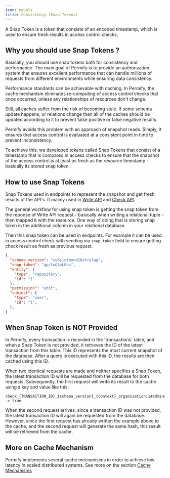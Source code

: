 ```yaml
---
icon: equals
title: Consistency (Snap Tokens)
---
```


A Snap Token is a token that consists of an encoded timestamp, which is used to ensure fresh results in access control checks. 

## Why you should use Snap Tokens ?

Basically, you should use snap tokens both for consistency and performance. The main goal of Permify is to provide an authorization system that ensures excellent performance that can handle millions of requests from different environments while ensuring data consistency.

Performance standards can be achievable with caching. In Permify, the cache mechanism eliminates re-computing of access control checks that once occurred, unless any relationships of resources don't change.

Still, all caches suffer from the risk of becoming stale. If some schema update happens, or relations change then all of the caches should be updated according to it to prevent false positive or false negative results.

Permify avoids this problem with an approach of snapshot reads. Simply, it ensures that access control is evaluated at a consistent point in time to prevent inconsistency. 

To achieve this, we developed tokens called Snap Tokens that consist of a timestamp that is compared in access checks to ensure that the snapshot of the access control is at least as fresh as the resource timestamp - basically its stored snap token.

## How to use Snap Tokens

Snap Tokens used in endpoints to represent the snapshot and get fresh results of the API's. It mainly used in [Write API] and [Check API]. 

The general workflow for using snap token is getting the snap token from the reponse of Write API request - basically when writing a relational tuple - then mapped it with the resource. One way of doing that is storing snap token in the additional column in your relational database.

Then this snap token can be used in endpoints. For example it can be used in access control check with sending via `snap_token` field to ensure getting check result as fresh as previous request.

```json 
{
  "schema_version": "ce8siqtmmud16etrelag",
  "snap_token": "gp/twGSvLBc=",
  "entity": {
    "type": "repository",
    "id": "1"
  },
  "permission": "edit",
  "subject": {
    "type": "user",
    "id": "1",
  },
}
```

[Write API]: ../../api-reference/data/write-data
[Check API]: ../../api-reference/permission/check-api

## When Snap Token is NOT Provided

In Permify, every transaction is recorded in the 'transactions' table, and when a Snap Token is not provided, it retrieves the ID of the latest transaction from this table. This ID represents the most current snapshot of the database. After a query is executed with this ID, the results are then cached using this ID.

When two identical requests are made and neither specifies a Snap Token, the latest transaction ID will be requested from the database for both requests. Subsequently, the first request will write its result to the cache using a key and value like this:

```
check_{TRANSACTION_ID}_{schema_version}_{context}_organization:1#admin@user:1 -> true
```

When the second request arrives, since a transaction ID was not provided, the latest transaction ID will again be requested from the database. However, since the first request has already written the example above to the cache, and the second request will generate the same hash, this result will be retrieved from the cache.

## More on Cache Mechanism 

Permify implements several cache mecnanisims in order to achieve low latency in scaled distributed systems. See more on the section [Cache Mechanisms](./cache) 